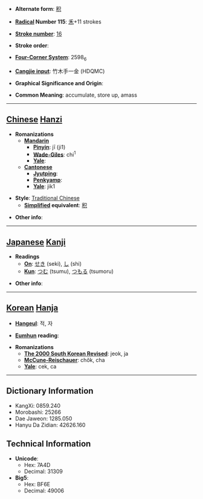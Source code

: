 * '''Alternate form''': [[积]]

* '''[[Wiktionary:Chinese radical index| Radical]] Number 115''': [[Wiktionary:Chinese radical index 禾|禾]]+11 strokes

* '''[[Wiktionary:Chinese total strokes index|Stroke number]]''': [[Wiktionary:Chinese total strokes index 16|16]]

* '''Stroke order''': 

* '''[[Wiktionary:Chinese four corner index|Four-Corner System]]''': 2598<sub>6</sub>

* '''[[Wiktionary:Chinese Cangjie index|Cangjie input]]''': 竹木手一金 (HDQMC)

* '''Graphical Significance and Origin''': 

* '''Common Meaning''': accumulate, store up, amass

----

== [[Chinese]] [[Hanzi]] ==

* '''Romanizations'''
** '''[[Mandarin]]'''
*** '''[[Pinyin]]''': jī (ji1)
*** '''[[Wade-Giles]]''': chi<sup>1</sup>
*** '''[[Yale]]''': 
** '''[[Cantonese]]'''
*** '''[[Jyutping]]''':
*** '''[[Penkyamp]]''': 
*** '''[[Yale]]''': jik1

* '''Style''': [[Traditional Chinese]] 
** '''[[Simplified Chinese|Simplified]] equivalent''': [[积]]

* '''Other info''': 

----

== [[Japanese]] [[Kanji]] ==

* '''Readings'''
** '''[[On]]''': [[せき]] (seki), [[し]] (shi)
** '''[[Kun]]''': [[つむ]] (tsumu), [[つもる]] (tsumoru)

* '''Other info''':  

----

== [[Korean]] [[Hanja]] ==

* '''[[Hangeul]]''': 적, 자

* '''[[Eumhun]] reading''': 

* '''Romanizations'''
** '''[[The 2000 South Korean Revised Romanization|The 2000 South Korean Revised]]''': jeok, ja
** '''[[McCune-Reischauer]]''': chŏk, cha
** '''[[Yale]]''': cek, ca

----

== Dictionary Information ==

* KangXi: 0859.240
* Morobashi: 25266
* Dae Jaweon: 1285.050
* Hanyu Da Zidian: 42626.160

== Technical Information ==

* '''Unicode''':
** Hex: 7A4D
** Decimal: 31309
* '''Big5''':
** Hex: BF6E
** Decimal: 49006